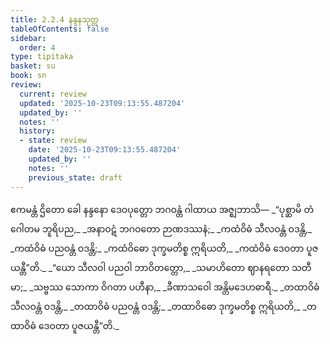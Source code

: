```yaml
---
title: 2.2.4 နန္ဒနသုတ္တ
tableOfContents: false
sidebar:
  order: 4
type: tipitaka
basket: su
book: sn
review:
  current: review
  updated: '2025-10-23T09:13:55.487204'
  updated_by: ''
  notes: ''
  history:
  - state: review
    date: '2025-10-23T09:13:55.487204'
    updated_by: ''
    notes: ''
    previous_state: draft
---
```



<ReviewStatus review={frontmatter.review} showDetails={true} />

<HypothesisAnnotation frontmatter={frontmatter} />

<DynamicBreadcrumb />

<Division number="95" book="sn" e="ch" v="18" p="295">

<Paragraph number="438" book="sn">
ဧကမန္တံ ဌိတော ခေါ နန္ဒနော ဒေဝပုတ္တော ဘဂဝန္တံ ဂါထာယ အဇ္ဈဘာသိ—
</Paragraph>

<Paragraph number="439" type="verses" book="sn">
_“ပုစ္ဆာမိ တံ ဂေါတမ ဘူရိပည,_  
_အနာဝဋံ ဘဂဝတော ဉာဏဒဿနံ;_  
_ကထံဝိဓံ သီလဝန္တံ ဝဒန္တိ,_  
_ကထံဝိဓံ ပညဝန္တံ ဝဒန္တိ;_  
_ကထံဝိဓော ဒုက္ခမတိစ္စ ဣရိယတိ,_  
_ကထံဝိဓံ ဒေဝတာ ပူဇယန္တီ”တိ._  

</Paragraph>

<Paragraph number="440" type="verses" book="sn">
_“ယော သီလဝါ ပညဝါ ဘာဝိတတ္တော,_  
_သမာဟိတော ဈာနရတော သတီမာ;_  
_သဗ္ဗဿ သောကာ ဝိဂတာ ပဟီနာ,_  
_ခီဏာသဝေါ အန္တိမဒေဟဓာရီ._  

</Paragraph>

<Paragraph number="441" type="verses" book="sn">
_တထာဝိဓံ သီလဝန္တံ ဝဒန္တိ,_  
_တထာဝိဓံ ပညဝန္တံ ဝဒန္တိ;_  
_တထာဝိဓော ဒုက္ခမတိစ္စ ဣရိယတိ,_  
_တထာဝိဓံ ဒေဝတာ ပူဇယန္တီ”တိ._
</Paragraph>
</Division>